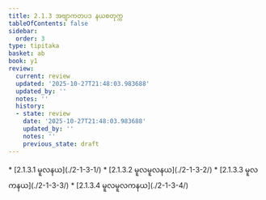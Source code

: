 ```yaml
---
title: 2.1.3 အဗျာကတပဒ နယစတုက္က
tableOfContents: false
sidebar:
  order: 3
type: tipitaka
basket: ab
book: y1
review:
  current: review
  updated: '2025-10-27T21:48:03.983688'
  updated_by: ''
  notes: ''
  history:
  - state: review
    date: '2025-10-27T21:48:03.983688'
    updated_by: ''
    notes: ''
    previous_state: draft
---
```



<ReviewStatus review={frontmatter.review} showDetails={true} />

<HypothesisAnnotation frontmatter={frontmatter} />

<DynamicBreadcrumb />



<TableOfContents book="y1" section="2.1.3">
* [2.1.3.1 မူလနယ](./2-1-3-1/)
* [2.1.3.2 မူလမူလနယ](./2-1-3-2/)
* [2.1.3.3 မူလကနယ](./2-1-3-3/)
* [2.1.3.4 မူလမူလကနယ](./2-1-3-4/)
</TableOfContents>
